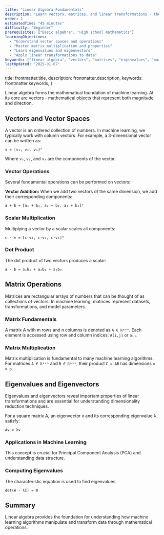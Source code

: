 ```yaml
---
title: "Linear Algebra Fundamentals"
description: "Learn vectors, matrices, and linear transformations - the mathematical foundation of machine learning algorithms."
order: 1
estimatedTime: "45 minutes"
difficulty: "Beginner"
prerequisites: ["Basic algebra", "High school mathematics"]
learningObjectives:
  - "Understand vector spaces and operations"
  - "Master matrix multiplication and properties"
  - "Learn eigenvalues and eigenvectors"
  - "Apply linear transformations to data"
keywords: ["linear algebra", "vectors", "matrices", "eigenvalues", "machine learning"]
lastUpdated: "2025-01-07"
---
```


  title: frontmatter.title,
  description: frontmatter.description,
  keywords: frontmatter.keywords,
}



Linear algebra forms the mathematical foundation of machine learning. At its core are vectors - mathematical objects that represent both magnitude and direction.

## Vectors and Vector Spaces

A vector is an ordered collection of numbers. In machine learning, we typically work with column vectors. For example, a 3-dimensional vector can be written as:
<VectorAddition />

```
v = [v₁, v₂, v₃]ᵀ
```

Where `v₁`, `v₂`, and `v₃` are the components of the vector.

### Vector Operations

Several fundamental operations can be performed on vectors:

**Vector Addition:** When we add two vectors of the same dimension, we add their corresponding components:

```
a + b = [a₁ + b₁, a₂ + b₂, a₃ + b₃]ᵀ
```

### Scalar Multiplication

Multiplying a vector by a scalar scales all components:

```
c · v = [c·v₁, c·v₂, c·v₃]ᵀ
```

### Dot Product

The dot product of two vectors produces a scalar:

```
a · b = a₁b₁ + a₂b₂ + a₃b₃
```

## Matrix Operations

Matrices are rectangular arrays of numbers that can be thought of as collections of vectors. In machine learning, matrices represent datasets, transformations, and model parameters.

### Matrix Fundamentals

A matrix A with m rows and n columns is denoted as `A ∈ ℝᵐˣⁿ`. Each element is accessed using row and column indices: `A[i,j]` or `aᵢⱼ`.

### Matrix Multiplication

Matrix multiplication is fundamental to many machine learning algorithms. For matrices `A ∈ ℝᵐˣⁿ` and `B ∈ ℝⁿˣᵖ`, their product `C = AB` has dimensions `m × p`.

## Eigenvalues and Eigenvectors

Eigenvalues and eigenvectors reveal important properties of linear transformations and are essential for understanding dimensionality reduction techniques.

For a square matrix A, an eigenvector v and its corresponding eigenvalue λ satisfy:

```
Av = λv
```

### Applications in Machine Learning

This concept is crucial for Principal Component Analysis (PCA) and understanding data structure.

### Computing Eigenvalues

The characteristic equation is used to find eigenvalues:

```
det(A - λI) = 0
```

## Summary

Linear algebra provides the foundation for understanding how machine learning algorithms manipulate and transform data through mathematical operations.